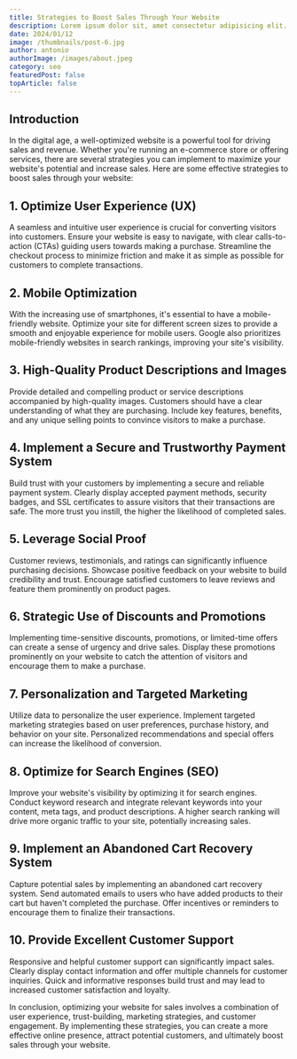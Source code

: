 ```yaml
---
title: Strategies to Boost Sales Through Your Website
description: Lorem ipsum dolor sit, amet consectetur adipisicing elit. Hic eos odit sequi minima iure natus, odio tempora sit.
date: 2024/01/12
image: /thumbnails/post-6.jpg
author: antonio
authorImage: /images/about.jpeg
category: seo
featuredPost: false
topArticle: false
---
```


## **Introduction**

In the digital age, a well-optimized website is a powerful tool for driving sales and revenue. Whether you're running an e-commerce store or offering services, there are several strategies you can implement to maximize your website's potential and increase sales. Here are some effective strategies to boost sales through your website:

## 1. **Optimize User Experience (UX)**

A seamless and intuitive user experience is crucial for converting visitors into customers. Ensure your website is easy to navigate, with clear calls-to-action (CTAs) guiding users towards making a purchase. Streamline the checkout process to minimize friction and make it as simple as possible for customers to complete transactions.

## 2. **Mobile Optimization**

With the increasing use of smartphones, it's essential to have a mobile-friendly website. Optimize your site for different screen sizes to provide a smooth and enjoyable experience for mobile users. Google also prioritizes mobile-friendly websites in search rankings, improving your site's visibility.

## 3. **High-Quality Product Descriptions and Images**

Provide detailed and compelling product or service descriptions accompanied by high-quality images. Customers should have a clear understanding of what they are purchasing. Include key features, benefits, and any unique selling points to convince visitors to make a purchase.

## 4. **Implement a Secure and Trustworthy Payment System**

Build trust with your customers by implementing a secure and reliable payment system. Clearly display accepted payment methods, security badges, and SSL certificates to assure visitors that their transactions are safe. The more trust you instill, the higher the likelihood of completed sales.

## 5. **Leverage Social Proof**

Customer reviews, testimonials, and ratings can significantly influence purchasing decisions. Showcase positive feedback on your website to build credibility and trust. Encourage satisfied customers to leave reviews and feature them prominently on product pages.

## 6. **Strategic Use of Discounts and Promotions**

Implementing time-sensitive discounts, promotions, or limited-time offers can create a sense of urgency and drive sales. Display these promotions prominently on your website to catch the attention of visitors and encourage them to make a purchase.

## 7. **Personalization and Targeted Marketing**

Utilize data to personalize the user experience. Implement targeted marketing strategies based on user preferences, purchase history, and behavior on your site. Personalized recommendations and special offers can increase the likelihood of conversion.

## 8. **Optimize for Search Engines (SEO)**

Improve your website's visibility by optimizing it for search engines. Conduct keyword research and integrate relevant keywords into your content, meta tags, and product descriptions. A higher search ranking will drive more organic traffic to your site, potentially increasing sales.

## 9. **Implement an Abandoned Cart Recovery System**

Capture potential sales by implementing an abandoned cart recovery system. Send automated emails to users who have added products to their cart but haven't completed the purchase. Offer incentives or reminders to encourage them to finalize their transactions.

## 10. **Provide Excellent Customer Support**

Responsive and helpful customer support can significantly impact sales. Clearly display contact information and offer multiple channels for customer inquiries. Quick and informative responses build trust and may lead to increased customer satisfaction and loyalty.

In conclusion, optimizing your website for sales involves a combination of user experience, trust-building, marketing strategies, and customer engagement. By implementing these strategies, you can create a more effective online presence, attract potential customers, and ultimately boost sales through your website.
